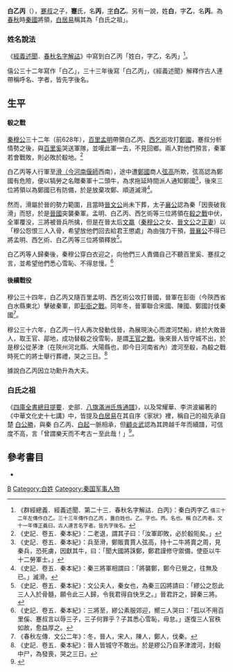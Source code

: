 {{先秦人物信息框|名稱=白乙丙|姓=白 或 蹇|名=丙|字=乙 或 白乙|時代=春秋|國家=秦國|父=蹇叔}}

'''白乙丙'''（{{bd|？||？||catIdx=J蹇}}），[[蹇叔|蹇叔]]之子，'''蹇'''氏，名'''丙'''，[[表字|字]]'''白乙'''。另有一說，姓'''白'''，字'''乙'''，名'''丙'''。為[[春秋时期|春秋]]時[[秦國|秦國]]將領，[[白居易|白居易]]稱其為「白氏之祖」。

=== 姓名說法 ===
《[[經義述聞|經義述聞]]．[[春秋名字解詁|春秋名字解詁]]》中寫到白乙丙「姓白，字乙，名丙」<ref>《群經總義．經義述聞．第二十三．春秋名字解詁．白丙》：秦白丙字乙  <small>僖三十二年左傳作白乙。三十三年傳作白乙丙 。蓋白姓也。乙。字也。丙。名也。稱 白乙丙者。文十一年傳正義曰。古人連言名字者。皆先字後名。</small></ref>。

僖公三十二年寫作「白乙」，三十三年後寫「白乙丙」，《經義述聞》解釋作古人連帶稱呼名、字者，皆先字後名。

== 生平 ==

==== 殽之戰 ====
[[秦穆公|秦穆公]]三十二年（前628年），[[百里孟明|百里孟明]]帶領白乙丙、[[西乞术|西乞術]]攻打[[鄭國_(諸侯國)|鄭國]]，蹇叔分析情勢之後，與[[百里奚|百里奚]]哭送軍隊，並嘆此軍一去，不見回鄉。兩人對他們預言，秦軍若會戰敗，則必敗於殽地。<ref>《史記．卷五．秦本紀》：二老退，謂其子曰：「汝軍即敗，必於殽阨矣。」</ref>

白乙丙等人行軍至[[滑國|滑（今]][[河南|河南]][[偃師|偃師]]西南），途中遭[[鄭國|鄭國]]商人[[弦高|弦高]]所欺，弦高認為鄭國有危險，便以犒勞之名贈秦軍十二頭牛，為求拖延時間派人通知鄭國<ref>《史記．卷五．秦本紀》：兵至滑，鄭販賣賈人弦高，持十二牛將賣之周，見秦兵，恐死虜，因獻其牛，曰：「聞大國將誅鄭，鄭君謹修守禦備，使臣以牛十二勞軍士。」</ref>，後來三位將領以為鄭國已有防備，於是放棄攻鄭、順道滅滑<ref>《史記．卷五．秦本紀》：秦三將軍相謂曰：「將襲鄭，鄭今已覺之，往無及已。」滅滑。</ref>。

然而，滑屬於晉的勢力範圍，且當時[[晉文公|晉文公]]尚未下葬，太子[[晉襄公|襄公]]認為秦「因喪破我滑」而怒，於是[[晉國|晉國]]突襲秦軍。孟明、白乙丙、西乞術等三位將領在[[殽之戰|殽之戰]]中伏，全軍覆没，三將被晉兵所擒，但是在晉太后[[文嬴|文嬴]]（[[秦穆公|秦穆公]]之女、[[晉文公|晉文公]]之[[正妻|正妻]]）以「穆公怨恨三人入骨，希望放他們回去給君王懲處」為由強力干預，[[晉襄公|晉襄公]]不得已將孟明、西乞術、白乙丙等三位將領釋放<ref>《史記．卷五．秦本紀》：文公夫人，秦女也，為秦三囚將請曰：「繆公之怨此三人入於骨髓，願令此三人歸，令我君得自快烹之。」晉君許之，歸秦三將。</ref>。

白乙丙等人歸秦後，秦穆公穿白衣迎之，向他們三人責備自己不聽百里奚、蹇叔之言，並希望他們悉心雪恥、不得怠慢。<ref>《史記．卷五．秦本紀》：三將至，繆公素服郊迎，嚮三人哭曰：「孤以不用百里傒、蹇叔言以辱三子，三子何罪乎？子其悉心雪恥，毋怠。」遂復三人官秩如故，愈益厚之。</ref>

==== 後續戰役 ====
穆公三十四年，白乙丙又隨百里孟明、西乞術公攻打晉國，晉軍在彭衙（今陝西省白水縣東北）擊破秦軍，即[[彭衙之战|彭衙之戰]]。同年冬，晉軍聯合宋國、陳國、鄭國討伐秦國<ref>《春秋左傳．文公二年》：冬，晉人，宋人，陳人，鄭人，伐秦。</ref>。

穆公三十六年，白乙丙一行人再次發動伐晉，為展現決心而渡河焚船，終於大敗晉人，取王官、鄗地，成功替殽之役雪恥，是謂[[王官之戰|王官之戰]]。後來晉人皆守城不出，於是穆公從茅津（在陝州河北縣、大陽縣也，即今日河南省內）渡河至殽，為殽之戰時死亡的將士舉行葬禮，哭之三日。<ref>《史記．卷五．秦本紀》：晉人皆城守不敢出。於是繆公乃自茅津渡河，封殽中尸，為發喪，哭之三日。</ref>

據說白乙丙因立功勳升為大夫。

=== 白氏之祖 ===
《[[欽定四庫全書總目提要|四庫全書總目提要]]．史部．[[八旗满洲氏族通谱|八旗滿洲氏族通譜]]》，以及常耀華、李洪波編著的《中華文化史十七講》中，皆提及[[白居易|白居易]]在其自序《家狀》裡，稱自己的祖先承自楚 [[白公胜|白公勝]]，與秦 白乙丙、[[白起|白起]]一脈相承，但[[顾炎武|顧炎武]]認為其跨越千年而續譜，可信度不高，言「曾謂樂天而不考古ㄧ至此哉！」<ref>{{Cite book|title=中華文化十七講|last=常耀華、李洪波|publisher=崧燁文化|year=2019|isbn=9789577356871|location=台灣|pages=298}}</ref>。

==參考書目==
<references />
*
[[Category:春秋军事人物|B]]

[[Category:白姓|Category:白姓]]
[[Category:秦国军事人物|Category:秦国军事人物]]
